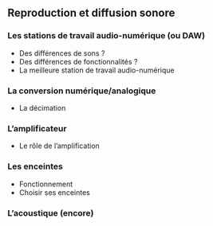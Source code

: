 ## Reproduction et diffusion sonore

### Les stations de travail audio-numérique (ou DAW)

+ Des différences de sons ?
+ Des différences de fonctionnalités ?
+ La meilleure station de travail audio-numérique

### La conversion numérique/analogique

+ La décimation

### L'amplificateur

+ Le rôle de l'amplification

### Les enceintes

+ Fonctionnement
+ Choisir ses enceintes

### L'acoustique (encore)